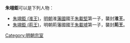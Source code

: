 '''朱翊鉅'''可以是下列人物：
* [[朱翊鉅_(淮王)|朱翊鉅 (淮王)]]，[[明朝|明朝]]淮[[藩國|藩國]]國王[[朱載堅|朱載堅]]第一子，襲封'''淮王'''。
* [[朱翊鉅_(荊王)|朱翊鉅 (荊王)]]，明朝荊藩國國王[[朱載墭|朱載墭]]第一子，襲封'''荊王'''。
{{disambig|Cat=三字朱姓人名消歧义}}
[[Category:明朝宗室|Category:明朝宗室]]